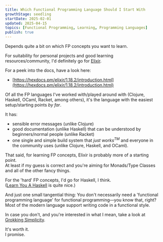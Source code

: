 ```yaml
---
title: Which Functional Programming Language Should I Start With
growthStage: seedling
startDate: 2025-02-01
updated: 2025-04-15
topics: [Functional Programming, Learning, Programming Languages]
publish: true
---
```


Depends quite a bit on which FP concepts you want to learn.

For suitability for personal projects and good learning resources/community, I'd definitely go for [Elixir](https://elixir-lang.org/).

For a peek into the docs, have a look here:
- [https://hexdocs.pm/elixir/1.18.2/introduction.html](https://hexdocs.pm/elixir/1.18.2/introduction.html)

Of all the FP languages I've worked with/played around with (Clojure, Haskell, OCaml, Racket, among others), it's the language with the easiest setup/starting points _by far_.

It has:
- sensible error messages (unlike Clojure)
- good documentation (unlike Haskell) that can be understood by beginners/normal people (unlike Racket)
- one single and simple build system that _just works<sup>TM</sup>_ and everyone in the community uses (unlike Clojure, Haskell, and OCaml).

That said, for learning FP concepts, Elixir is probably more of a starting point.  
At least if my guess is correct and you're aiming for Monads/Type Classes and all of the other fancy things.

For the 'hard' FP concepts, I'd go for Haskell, I think.  
([Learn You A Haskell](https://learnyouahaskell.github.io/introduction.html#about-this-tutorial) is quite nice.)

And just one small tangential thing: You don't necessarily need a 'functional programming language' for functional programming—you know that, right?
Most of the modern language support writing code in a functional style.  

In case you don't, and you're interested in what I mean, take a look at [Grokking Simplicity](https://grokkingsimplicity.com/).  

It's worth it.  
I promise.

